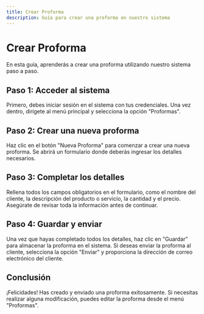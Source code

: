 ```yaml
---
title: Crear Proforma
description: Guía para crear una proforma en nuestro sistema
---
```


# Crear Proforma

En esta guía, aprenderás a crear una proforma utilizando nuestro sistema paso a paso.

## Paso 1: Acceder al sistema

Primero, debes iniciar sesión en el sistema con tus credenciales. Una vez dentro, dirígete al menú principal y selecciona la opción "Proformas".

## Paso 2: Crear una nueva proforma

Haz clic en el botón "Nueva Proforma" para comenzar a crear una nueva proforma. Se abrirá un formulario donde deberás ingresar los detalles necesarios.

## Paso 3: Completar los detalles

Rellena todos los campos obligatorios en el formulario, como el nombre del cliente, la descripción del producto o servicio, la cantidad y el precio. Asegúrate de revisar toda la información antes de continuar.

## Paso 4: Guardar y enviar

Una vez que hayas completado todos los detalles, haz clic en "Guardar" para almacenar la proforma en el sistema. Si deseas enviar la proforma al cliente, selecciona la opción "Enviar" y proporciona la dirección de correo electrónico del cliente.

## Conclusión

¡Felicidades! Has creado y enviado una proforma exitosamente. Si necesitas realizar alguna modificación, puedes editar la proforma desde el menú "Proformas".
